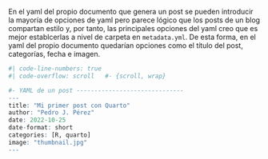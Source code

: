 En el yaml del propio documento que genera un post se pueden introducir la mayoría de opciones de yaml pero parece lógico que los posts de un blog compartan estilo y, por tanto, las principales opciones del yaml creo que es mejor establcerlas a nivel de carpeta en `metadata.yml`. De esta forma, en el yaml del propio documento quedarían opciones como el título del post, categorías, fecha e imagen.


```r
#| code-line-numbers: true
#| code-overflow: scroll   #- {scroll, wrap}

#- YAML de un post ------------------------------
---
title: "Mi primer post con Quarto"
author: "Pedro J. Pérez"
date: 2022-10-25
date-format: short
categories: [R, quarto]
image: "thumbnail.jpg"
---

```